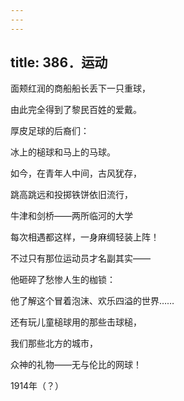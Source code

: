 ```yaml
---
---
---
```

title: 386．运动
---




面颊红润的商船船长丢下一只重球，

由此完全得到了黎民百姓的爱戴。

厚皮足球的后裔们：

冰上的槌球和马上的马球。

如今，在青年人中间，古风犹存，

跳高跳远和投掷铁饼依旧流行，

牛津和剑桥——两所临河的大学

每次相遇都这样，一身麻绸轻装上阵！

不过只有那位运动员才名副其实——

他砸碎了愁惨人生的枷锁：

他了解这个冒着泡沫、欢乐四溢的世界……

还有玩儿童槌球用的那些击球槌，

我们那些北方的城市，

众神的礼物——无与伦比的网球！

1914年（？）